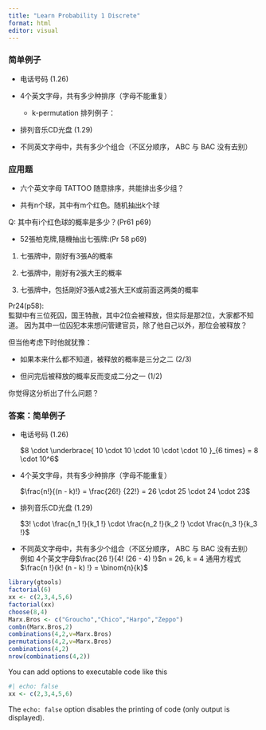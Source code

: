 ---
title: "Learn Probability 1 Discrete"
format: html
editor: visual
---

### **简单例子**

-   电话号码 (1.26)

-   4个英文字母，共有多少种排序（字母不能重复）

    -   k-permutation 排列例子：

-   排列音乐CD光盘 (1.29)

-   不同英文字母中，共有多少个组合（不区分顺序， ABC 与 BAC 没有去别）

### **应用题**

-   六个英文字母 TATTOO 随意排序，共能排出多少组？

-   共有n个球，其中有m个红色。随机抽出k个球

Q: 其中有i个红色球的概率是多少？(Pr61 p69)

-   52張柏克牌,隨機抽出七張牌:(Pr 58 p69)

1.  七張牌中，刚好有3張A的概率

2.  七張牌中，剛好有2張大王的概率

3.  七張牌中，包括剛好3張A或2張大王K或前面这两类的概率

Pr24(p58):\
監獄中有三位死囚，国王特赦，其中2位会被释放，但实际是那2位，大家都不知道。 因为其中一位囚犯本来想问管建官员，除了他自己以外，那位会被释放？

但当他考虑下时他就犹豫：

-   如果本来什么都不知道，被释放的概率是三分之二 (2/3)

-   但问完后被释放的概率反而变成二分之一 (1/2)

你觉得这分析出了什么问题？

### **答案：简单例子**

-   电话号码 (1.26)

    $8 \cdot \underbrace{ 10 \cdot 10 \cdot 10 \cdot \cdot 10 }_{6 times} = 8 \cdot 10^6$

-   4个英文字母，共有多少种排序（字母不能重复）

    $\frac{n!}{(n - k)!} = \frac{26!} {22!} = 26 \cdot 25 \cdot 24 \cdot 23$

-   排列音乐CD光盘 (1.29)

    $3! \cdot \frac{n_1 !}{k_1 !} \cdot \frac{n_2 !}{k_2 !} \cdot \frac{n_3 !}{k_3 !}$

-   不同英文字母中，共有多少个组合（不区分顺序， ABC 与 BAC 没有去别） 例如 4个英文字母$\frac{26 !}{4! (26 - 4) !}$n = 26, k = 4 通用方程式$\frac{n !}{k! (n - k) !} = \binom{n}{k}$

```{r}
library(gtools)
factorial(6)
xx <- c(2,3,4,5,6)
factorial(xx)
choose(8,4)
Marx.Bros <- c("Groucho","Chico","Harpo","Zeppo")
combn(Marx.Bros,2)
combinations(4,2,v=Marx.Bros)
permutations(4,2,v=Marx.Bros)
combinations(4,2)
nrow(combinations(4,2))
```

You can add options to executable code like this

```{r}
#| echo: false
xx <- c(2,3,4,5,6)

```

The `echo: false` option disables the printing of code (only output is displayed).

``` r
```
